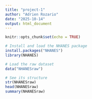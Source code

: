 ---
title: "project-1"
author: "Adrien Rozario"
date: "2025-10-14"
output: html_document
---

```{r setup, include=FALSE}
knitr::opts_chunk$set(echo = TRUE)

# Install and load the NHANES package
install.packages("NHANES")
library(NHANES)
```


```{r}
# Load the raw dataset
data("NHANESraw")

# See its structure
str(NHANESraw)
head(NHANESraw)
summary(NHANESraw)
```

